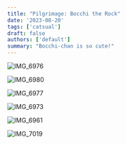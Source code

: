 ```yaml
---
title: "Pilgrimage: Bocchi the Rock"
date: '2023-08-20'
tags: ['catsual']
draft: false
authors: ['default']
summary: "Bocchi-chan is so cute!"
---
```


![IMG_6976](/static/images/pilgrimage-bocchi-the-rock/IMG_6976.JPG)

![IMG_6980](/static/images/pilgrimage-bocchi-the-rock/IMG_6980.JPG)

![IMG_6977](/static/images/pilgrimage-bocchi-the-rock/IMG_6977.JPG)

![IMG_6973](/static/images/pilgrimage-bocchi-the-rock/IMG_6973.JPG)

![IMG_6961](/static/images/pilgrimage-bocchi-the-rock/IMG_6961.JPG)

![IMG_7019](/static/images/pilgrimage-bocchi-the-rock/IMG_7019.JPG)


